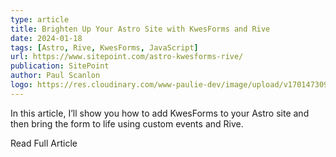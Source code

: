 ```yaml
---
type: article
title: Brighten Up Your Astro Site with KwesForms and Rive
date: 2024-01-18
tags: [Astro, Rive, KwesForms, JavaScript]
url: https://www.sitepoint.com/astro-kwesforms-rive/
publication: SitePoint
author: Paul Scanlon
logo: https://res.cloudinary.com/www-paulie-dev/image/upload/v1701473095/paulie.dev/Logos/sitepoint-logo_vtomod.png
---
```


In this article, I’ll show you how to add KwesForms to your Astro site and then bring the form to life using custom events and Rive.

<CtaExternal href='https://www.sitepoint.com/astro-kwesforms-rive/'>Read Full Article</CtaExternal>
